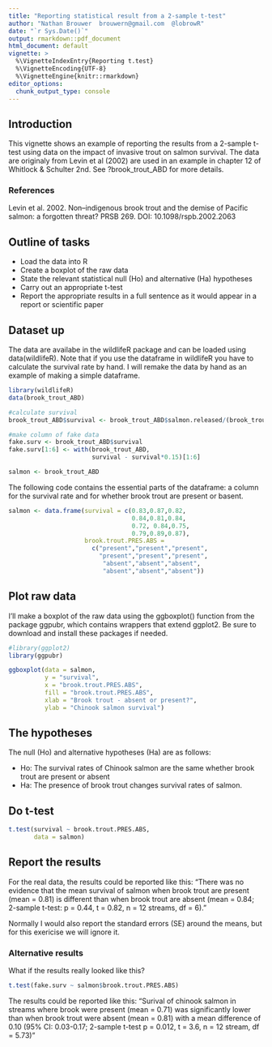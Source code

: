 ```yaml
---
title: "Reporting statistical result from a 2-sample t-test"
author: "Nathan Brouwer  brouwern@gmail.com  @lobrowR"
date: "`r Sys.Date()`"
output: rmarkdown::pdf_document
html_document: default
vignette: >
  %\VignetteIndexEntry{Reporting t.test}
  %\VignetteEncoding{UTF-8}
  %\VignetteEngine{knitr::rmarkdown}
editor_options: 
  chunk_output_type: console
---
```


## Introduction

This vignette shows an example of reporting the results from a 2-sample t-test using data on the impact of invasive trout on salmon survival.  The data are originaly from Levin et al (2002) are used in an example in chapter 12 of Whitlock & Schulter 2nd.  See ?brook_trout_ABD for more details.

### References
Levin et al.  2002.  Non–indigenous brook trout and the demise of Pacific salmon: a forgotten threat?  PRSB 269.  DOI: 10.1098/rspb.2002.2063

## Outline of tasks

* Load the data into R
* Create a boxplot of the raw data
* State the relevant statistical null (Ho) and alternative (Ha) hypotheses
* Carry out an appropriate t-test
* Report the appropriate results in a full sentence as it would appear in a report or scientific paper


## Dataset up

The data are availabe in the wildlifeR package and can be loaded using data(wildlifeR).  Note that if you use the dataframe in wildlifeR you have to calculate the survival rate by hand.  I will remake the data by hand as an example of making a simple dataframe.

```r

library(wildlifeR)
data(brook_trout_ABD)

#calculate survival
brook_trout_ABD$survival <- brook_trout_ABD$salmon.released/(brook_trout_ABD$salmon.surv+brook_trout_ABD$salmon.released)

#make column of fake data
fake.surv <- brook_trout_ABD$survival
fake.surv[1:6] <- with(brook_trout_ABD,
                       survival - survival*0.15)[1:6]

salmon <- brook_trout_ABD
```

The following code contains the essential parts of the dataframe: a column for the survival rate and for whether brook trout are present or basent.
```r
salmon <- data.frame(survival = c(0.83,0.87,0.82,
                                  0.84,0.81,0.84,
                                  0.72, 0.84,0.75,
                                  0.79,0.89,0.87),
                     brook.trout.PRES.ABS =
                       c("present","present","present",            
                         "present","present","present",
                          "absent","absent","absent",
                          "absent","absent","absent"))

```

## Plot raw data

I'll make a boxplot of the raw data using the ggboxplot() function from the package ggpubr, which contains wrappers that extend ggplot2.  Be sure to download and install these packages if needed.

```r
#library(ggplot2)
library(ggpubr)

ggboxplot(data = salmon,
          y = "survival",
          x = "brook.trout.PRES.ABS",
          fill = "brook.trout.PRES.ABS",
          xlab = "Brook trout - absent or present?",
          ylab = "Chinook salmon survival")


```


## The hypotheses

The null (Ho) and alternative hypotheses (Ha) are as follows:

* Ho: The survival rates of Chinook salmon are the same whether brook trout are present or absent
* Ha: The presence of brook trout changes survival rates of salmon.

## Do t-test

```r
t.test(survival ~ brook.trout.PRES.ABS, 
       data = salmon)
```


## Report the results

For the real data, the results could be reported like this:
"There was no evidence that the mean survival of salmon when brook trout are present (mean = 0.81) is different than when brook trout are absent (mean = 0.84; 2-sample t-test: p = 0.44, t = 0.82, n = 12 streams, df = 6)."

Normally I would also report the standard errors (SE) around the means, but for this exericise we will ignore it.


### Alternative results

What if the results really looked like this?
```r
t.test(fake.surv ~ salmon$brook.trout.PRES.ABS)
```

The results could be reported like this:
"Surival of chinook salmon in streams where brook were present (mean = 0.71) was significantly lower than when brook trout were absent (mean = 0.81) with a mean difference of 0.10 (95% CI: 0.03-0.17; 2-sample t-test p = 0.012, t = 3.6, n = 12 stream, df = 5.73)"



